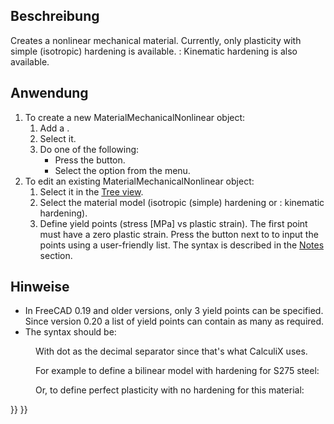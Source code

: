 <languages/>

{{Docnav/de
|[[FEM_MaterialFluid/de|MaterialFlüssigkeit]]
|[[FEM_MaterialReinforced/de|MaterialBewehrt]]
|[[FEM_Workbench/de|FEM]]
|IconL=FEM_MaterialFluid.svg
|IconR=FEM_MaterialReinforced.svg
|IconC=Workbench_FEM.svg
}}

{{GuiCommandContainer|
{{GuiCommand/de
|Name=FEM MaterialMechanicalNonlinear
|Name/de=FEM MaterialMechanischNichtlinear
|MenuLocation=Modell → Materialien → Nichtlineares mechanisches Material
|Workbenches=[[FEM_Workbench/de|FEM]]
|SeeAlso=[[FEM_tutorial/de|FEM Anleitung]]
}}
{{GuiCommandFemInfo/de
|Solvers=CalculiX
}}
}}

<span id="Description"></span>
==Beschreibung==

Creates a nonlinear mechanical material. Currently, only plasticity with simple (isotropic) hardening is available. {{Version|1.0}}: Kinematic hardening is also available.

<span id="Usage"></span>
==Anwendung==

# To create a new MaterialMechanicalNonlinear object:
## Add a {{Button|[[Image:FEM_MaterialSolid.svg|16px]] [[FEM_MaterialSolid|Material for solid]]}}.
## Select it.
## Do one of the following: 
##* Press the {{Button|[[Image:FEM_MaterialMechanicalNonlinear.svg|16px]] [[FEM_MaterialMechanicalNonlinear|Nonlinear mechanical material]]}} button.
##* Select the {{MenuCommand|Model → Materials → [[Image:FEM_MaterialMechanicalNonlinear.svg|16px]] Nonlinear mechanical material‏‎}} option from the menu.
# To edit an existing MaterialMechanicalNonlinear object:
## Select it in the [[Tree_view|Tree view]].
## Select the material model (isotropic (simple) hardening or {{Version|1.0}}: kinematic hardening).
## Define yield points (stress [MPa] vs plastic strain). The first point must have a zero plastic strain. Press the {{Button|...}} button next to {{PropertyData|Yield Points}} to input the points using a user-friendly list. The syntax is described in the [[#Notes|Notes]] section.

<span id="Notes"></span>
==Hinweise==

* In FreeCAD 0.19 and older versions, only 3 yield points can be specified. Since version 0.20 a list of yield points can contain as many as required.
* The syntax should be:

: {{Code|code=
stress_1, 0
stress_2, plastic_strain_2
...
}}

: With dot as the decimal separator since that's what CalculiX uses.

: For example to define a bilinear model with hardening for S275 steel:

: {{Code|code=
275, 0
490, 0.2
}}

: Or, to define perfect plasticity with no hardening for this material:

: {{Code|code=
275, 0
}}


{{Docnav/de
|[[FEM_MaterialFluid/de|MaterialFlüssigkeit]]
|[[FEM_MaterialReinforced/de|MaterialBewehrt]]
|[[FEM_Workbench/de|FEM]]
|IconL=FEM_MaterialFluid.svg
|IconR=FEM_MaterialReinforced.svg
|IconC=Workbench_FEM.svg
}}

{{FEM Tools navi{{#translation:}}}}
{{Userdocnavi{{#translation:}}}}